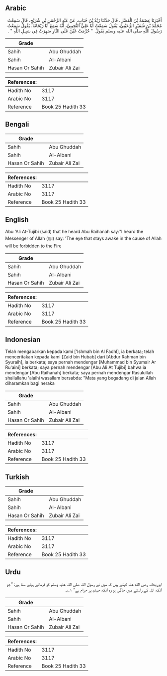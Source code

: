## Arabic


<div dir="rtl" lang="ar" style={{fontSize:'larger',backgroundColor:'#f8f9fa',padding:20}}>
أَخْبَرَنَا عِصْمَةُ بْنُ الْفَضْلِ، قَالَ حَدَّثَنَا زَيْدُ بْنُ حُبَابٍ، عَنْ عَبْدِ الرَّحْمَنِ بْنِ شُرَيْحٍ، قَالَ سَمِعْتُ مُحَمَّدَ بْنَ شُمَيْرٍ الرُّعَيْنِيَّ، يَقُولُ سَمِعْتُ أَبَا عَلِيٍّ التُّجِيبِيَّ، أَنَّهُ سَمِعَ أَبَا رَيْحَانَةَ، يَقُولُ سَمِعْتُ رَسُولَ اللَّهِ صلى الله عليه وسلم يَقُولُ ‏ "‏ حُرِّمَتْ عَيْنٌ عَلَى النَّارِ سَهِرَتْ فِي سَبِيلِ اللَّهِ ‏"‏ ‏.‏
</div>
<div style={{backgroundColor:'#f8f9fa',padding:20, marginBottom: 10}}><table> <thead> <tr> <th>Grade</th> <th></th> </tr> </thead> <tbody> <tr><td>Sahih</td><td>Abu Ghuddah</td></tr><tr><td>Sahih</td><td>Al-Albani</td></tr><tr><td>Hasan Or Sahih</td><td>Zubair Ali Zai</td></tr></tbody></table><table> <thead> <tr> <th>References:</th> <th></th> </tr> </thead> <tbody><tr><td>Hadith No</td><td>3117</td></tr><tr><td>Arabic No</td><td>3117</td></tr><tr><td>Reference</td><td>Book 25 Hadith 33</td></tr></tbody></table></div>

## Bengali


<div dir="ltr" lang="bn" style={{fontSize:'larger',backgroundColor:'#f8f9fa',padding:20}}>

</div>
<div style={{backgroundColor:'#f8f9fa',padding:20, marginBottom: 10}}><table> <thead> <tr> <th>Grade</th> <th></th> </tr> </thead> <tbody> <tr><td>Sahih</td><td>Abu Ghuddah</td></tr><tr><td>Sahih</td><td>Al-Albani</td></tr><tr><td>Hasan Or Sahih</td><td>Zubair Ali Zai</td></tr></tbody></table><table> <thead> <tr> <th>References:</th> <th></th> </tr> </thead> <tbody><tr><td>Hadith No</td><td>3117</td></tr><tr><td>Arabic No</td><td>3117</td></tr><tr><td>Reference</td><td>Book 25 Hadith 33</td></tr></tbody></table></div>

## English


<div dir="ltr" lang="en" style={{fontSize:'larger',backgroundColor:'#f8f9fa',padding:20}}>
Abu 'Ali At-Tujibi (said) that he heard Abu Raihanah say:"I heard the Messenger of Allah (ﷺ) say: 'The eye that stays awake in the cause of Allah will be forbidden to the Fire
</div>
<div style={{backgroundColor:'#f8f9fa',padding:20, marginBottom: 10}}><table> <thead> <tr> <th>Grade</th> <th></th> </tr> </thead> <tbody> <tr><td>Sahih</td><td>Abu Ghuddah</td></tr><tr><td>Sahih</td><td>Al-Albani</td></tr><tr><td>Hasan Or Sahih</td><td>Zubair Ali Zai</td></tr></tbody></table><table> <thead> <tr> <th>References:</th> <th></th> </tr> </thead> <tbody><tr><td>Hadith No</td><td>3117</td></tr><tr><td>Arabic No</td><td>3117</td></tr><tr><td>Reference</td><td>Book 25 Hadith 33</td></tr></tbody></table></div>

## Indonesian


<div dir="ltr" lang="id" style={{fontSize:'larger',backgroundColor:'#f8f9fa',padding:20}}>
Telah mengabarkan kepada kami ['Ishmah bin Al Fadhl], ia berkata; telah menceritakan kepada kami [Zaid bin Hubab] dari [Abdur Rahman bin Syuraih], ia berkata; saya pernah mendengar [Muhammad bin Syumair Ar Ru'aini] berkata; saya pernah mendengar [Abu Ali At Tujibi] bahwa ia mendengar [Abu Raihanah] berkata; saya pernah mendengar Rasulullah shallallahu 'alaihi wasallam bersabda: "Mata yang begadang di jalan Allah diharamkan bagi neraka
</div>
<div style={{backgroundColor:'#f8f9fa',padding:20, marginBottom: 10}}><table> <thead> <tr> <th>Grade</th> <th></th> </tr> </thead> <tbody> <tr><td>Sahih</td><td>Abu Ghuddah</td></tr><tr><td>Sahih</td><td>Al-Albani</td></tr><tr><td>Hasan Or Sahih</td><td>Zubair Ali Zai</td></tr></tbody></table><table> <thead> <tr> <th>References:</th> <th></th> </tr> </thead> <tbody><tr><td>Hadith No</td><td>3117</td></tr><tr><td>Arabic No</td><td>3117</td></tr><tr><td>Reference</td><td>Book 25 Hadith 33</td></tr></tbody></table></div>

## Turkish


<div dir="ltr" lang="tr" style={{fontSize:'larger',backgroundColor:'#f8f9fa',padding:20}}>

</div>
<div style={{backgroundColor:'#f8f9fa',padding:20, marginBottom: 10}}><table> <thead> <tr> <th>Grade</th> <th></th> </tr> </thead> <tbody> <tr><td>Sahih</td><td>Abu Ghuddah</td></tr><tr><td>Sahih</td><td>Al-Albani</td></tr><tr><td>Hasan Or Sahih</td><td>Zubair Ali Zai</td></tr></tbody></table><table> <thead> <tr> <th>References:</th> <th></th> </tr> </thead> <tbody><tr><td>Hadith No</td><td>3117</td></tr><tr><td>Arabic No</td><td>3117</td></tr><tr><td>Reference</td><td>Book 25 Hadith 33</td></tr></tbody></table></div>

## Urdu


<div dir="rtl" lang="ur" style={{fontSize:'larger',backgroundColor:'#f8f9fa',padding:20}}>
ابوریحانہ رضی الله عنہ کہتے ہیں کہ میں نے رسول اللہ صلی اللہ علیہ وسلم کو فرماتے ہوئے سنا ہے: ”جو آنکھ اللہ کے راستے میں جاگی ہو وہ آنکھ جہنم پر حرام ہے“ ۱؎۔
</div>
<div style={{backgroundColor:'#f8f9fa',padding:20, marginBottom: 10}}><table> <thead> <tr> <th>Grade</th> <th></th> </tr> </thead> <tbody> <tr><td>Sahih</td><td>Abu Ghuddah</td></tr><tr><td>Sahih</td><td>Al-Albani</td></tr><tr><td>Hasan Or Sahih</td><td>Zubair Ali Zai</td></tr></tbody></table><table> <thead> <tr> <th>References:</th> <th></th> </tr> </thead> <tbody><tr><td>Hadith No</td><td>3117</td></tr><tr><td>Arabic No</td><td>3117</td></tr><tr><td>Reference</td><td>Book 25 Hadith 33</td></tr></tbody></table></div>